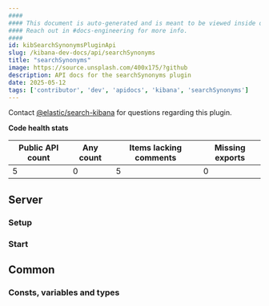 ```yaml
---
####
#### This document is auto-generated and is meant to be viewed inside our experimental, new docs system.
#### Reach out in #docs-engineering for more info.
####
id: kibSearchSynonymsPluginApi
slug: /kibana-dev-docs/api/searchSynonyms
title: "searchSynonyms"
image: https://source.unsplash.com/400x175/?github
description: API docs for the searchSynonyms plugin
date: 2025-05-12
tags: ['contributor', 'dev', 'apidocs', 'kibana', 'searchSynonyms']
---
```




Contact [@elastic/search-kibana](https://github.com/orgs/elastic/teams/search-kibana) for questions regarding this plugin.

**Code health stats**

| Public API count  | Any count | Items lacking comments | Missing exports |
|-------------------|-----------|------------------------|-----------------|
| 5 | 0 | 5 | 0 |

## Server

### Setup
<DocDefinitionList data={[searchSynonymsObj.server.setup]}/>

### Start
<DocDefinitionList data={[searchSynonymsObj.server.start]}/>

## Common

### Consts, variables and types
<DocDefinitionList data={searchSynonymsObj.common.misc}/>

